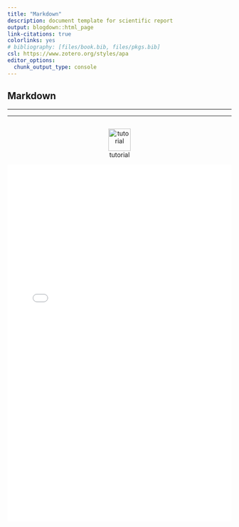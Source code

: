 ```yaml
---
title: "Markdown"
description: document template for scientific report
output: blogdown::html_page
link-citations: true
colorlinks: yes
# bibliography: [files/book.bib, files/pkgs.bib]
csl: https://www.zotero.org/styles/apa
editor_options: 
  chunk_output_type: console
---
```


## Markdown

***
***
```{=html}
<div id="icons" style="width: 100%; margin: auto;">

<div style="display: inline-block; width: 100%;">
<p style="text-align: center;"><a rel="noopener" href="https://www.markdowntutorial.com/es/" target="_blank"><img style="height: 50px;" title="tutorial" src="https://www.flaticon.es/svg/static/icons/svg/3048/3048482.svg" alt="tutorial" /></a> <span style="display: block;">tutorial</span></p>
</div>

</div>
```

<embed src="rmarkdown.pdf" width="100%" height="800" alt="pdf" pluginspage="http://www.adobe.com/products/acrobat/readstep2.html">

